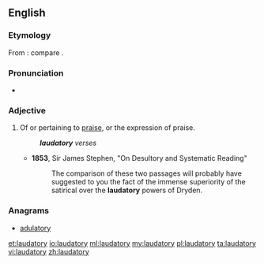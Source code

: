 ==English==

===Etymology===
From {{etyl|la|en}} {{term|laudatorius|lang=la}}: compare {{etyl|fro|en}} {{term|laudatoire|lang=fro}}.

===Pronunciation===
* {{a|UK}} {{IPA|/ˈlɔːdətɹi/}}

===Adjective===
{{en-adj}}

# Of or pertaining to [[praise]], or the expression of praise.
#: '''''laudatory''' verses''
#* '''1853''', Sir James Stephen, "On Desultory and Systematic Reading"
#*: The comparison of these two passages will probably have suggested to you the fact of the immense superiority of the satirical over the '''laudatory''' powers of Dryden.

===Anagrams===
* [[adulatory#English|adulatory]]

[[et:laudatory]]
[[io:laudatory]]
[[ml:laudatory]]
[[my:laudatory]]
[[pl:laudatory]]
[[ta:laudatory]]
[[vi:laudatory]]
[[zh:laudatory]]
